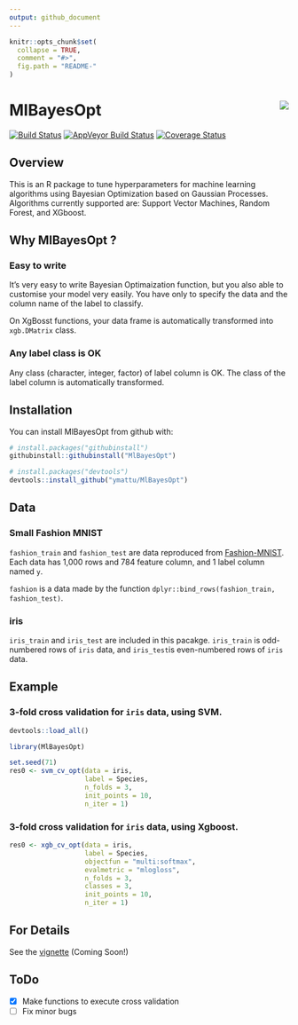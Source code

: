 ```yaml
---
output: github_document
---
```


<!-- README.md is generated from README.Rmd. Please edit that file -->

```r
knitr::opts_chunk$set(
  collapse = TRUE,
  comment = "#>",
  fig.path = "README-"
)
```

# MlBayesOpt <img src="man/figures/logo.png" align="right" />

[![Build Status](https://travis-ci.org/ymattu/MlBayesOpt.svg?branch=master)](https://travis-ci.org/ymattu/MlBayesOpt)
[![AppVeyor Build Status](https://ci.appveyor.com/api/projects/status/github/ymattu/MlBayesOpt?branch=master&svg=true)](https://ci.appveyor.com/project/ymattu/MlBayesOpt)
[![Coverage Status](https://img.shields.io/codecov/c/github/ymattu/MlBayesOpt/master.svg)](https://codecov.io/github/ymattu/MlBayesOpt?branch=master)

## Overview
This is an R package to tune hyperparameters for machine learning algorithms
using Bayesian Optimization based on Gaussian Processes. Algorithms currently supported are: Support Vector Machines, Random Forest, and XGboost. 

## Why MlBayesOpt ?
### Easy to write
It's very easy to write Bayesian Optimaization function, but you also able to customise your model very easily. You have only to specify the data and the column name of the label to classify.

On XgBosst functions, your data frame is automatically transformed into `xgb.DMatrix` class.

### Any label class is OK
Any class (character, integer, factor) of label column is OK. The class of the label column is automatically transformed.


## Installation

You can install MlBayesOpt from github with:

```r
# install.packages("githubinstall")
githubinstall::githubinstall("MlBayesOpt")

# install.packages("devtools")
devtools::install_github("ymattu/MlBayesOpt")
```

## Data
### Small Fashion MNIST
`fashion_train` and `fashion_test` are data reproduced from [Fashion-MNIST](https://github.com/zalandoresearch/fashion-mnist). Each data has 1,000 rows and 784 feature column, and 1 label column named `y`.

`fashion` is a data made by the function `dplyr::bind_rows(fashion_train, fashion_test)`.

### iris
`iris_train` and `iris_test` are included in this pacakge. `iris_train` is odd-numbered rows of `iris` data, and `iris_test`is even-numbered rows of `iris` data.

## Example
### 3-fold cross validation for `iris` data, using SVM.
```r
devtools::load_all()
```

```r
library(MlBayesOpt)

set.seed(71)
res0 <- svm_cv_opt(data = iris,
                   label = Species,
                   n_folds = 3,
                   init_points = 10,
                   n_iter = 1)
```


### 3-fold cross validation for `iris` data, using Xgboost.
```r
res0 <- xgb_cv_opt(data = iris,
                   label = Species,
                   objectfun = "multi:softmax",
                   evalmetric = "mlogloss",
                   n_folds = 3,
                   classes = 3,
                   init_points = 10,
                   n_iter = 1)

```


## For Details
See the [vignette](https://ymattu.github.io/MlBayesOpt/articles/MlBayesOpt.html) (Coming Soon!)

## ToDo
- [x] Make functions to execute cross validation
- [ ] Fix minor bugs
